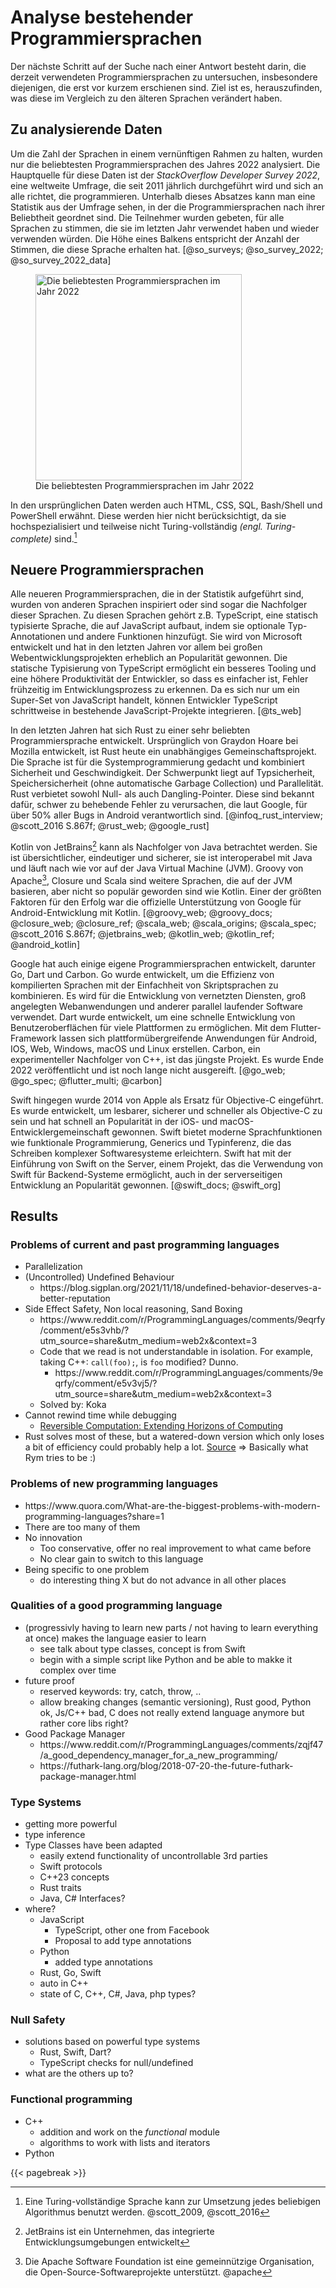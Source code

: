 <!-- # Analyzing existing programming languages -->
# Analyse bestehender Programmiersprachen

<!--
The next step in finding an answer is to investigate currently used programming languages,
especially those that have appeared more recently.
The goal is to find out what they have changed compared to the older languages.
-->
Der nächste Schritt auf der Suche nach einer Antwort besteht darin, die derzeit verwendeten Programmiersprachen zu untersuchen,
insbesondere diejenigen, die erst vor kurzem erschienen sind.
Ziel ist es, herauszufinden, was diese im Vergleich zu den älteren Sprachen verändert haben.

<!-- ## Data to analyze -->
## Zu analysierende Daten

<!--
To keep the number of languages within a reasonable range, only the most popular programming languages of 2022 were analysed.
The primary source for this data is the _StackOverflow Developer Survey 2022_,
a global survey conducted annually since 2011, aimed at anyone who programs.
Below this paragraph one can see a statistic from the survey, where programming languages are ranked according to their popularity.
Participants were asked to vote for all languages they used last year and would use again.
The height of a bar corresponds to the number of votes that language received.
-->
Um die Zahl der Sprachen in einem vernünftigen Rahmen zu halten, wurden nur die beliebtesten Programmiersprachen des Jahres 2022 analysiert.
Die Hauptquelle für diese Daten ist der _StackOverflow Developer Survey 2022_,
eine weltweite Umfrage, die seit 2011 jährlich durchgeführt wird und sich an alle richtet, die programmieren.
Unterhalb dieses Absatzes kann man eine Statistik aus der Umfrage sehen, in der die Programmiersprachen nach ihrer Beliebtheit geordnet sind.
Die Teilnehmer wurden gebeten, für alle Sprachen zu stimmen, die sie im letzten Jahr verwendet haben und wieder verwenden würden.
Die Höhe eines Balkens entspricht der Anzahl der Stimmen, die diese Sprache erhalten hat.
[@so_surveys; @so_survey_2022; @so_survey_2022_data]

<!-- ![Popularity of programming languages in 2022](../data/stackoverflow-survey-2022.png){#fig-fig-so-survey} -->
<!-- TODO: Color should show the prog lang age -->
![Die beliebtesten Programmiersprachen im Jahr 2022](../data/stackoverflow-survey-2022.png){#fig-fig-so-survey height="330"}

<!--
The original data also mentions HTML, CSS, SQL, Bash/Shell, and PowerShell.
These are not considered here because they are highly specialised and in part not Turing-complete.[^tc-note]

[^tc-note]: A Turing-complete language can be used to implement any algorithm. @scott_2009, @scott_2016
-->
In den ursprünglichen Daten werden auch HTML, CSS, SQL, Bash/Shell und PowerShell erwähnt.
Diese werden hier nicht berücksichtigt, da sie hochspezialisiert und teilweise nicht Turing-vollständig _(engl. Turing-complete)_ sind.[^tc-note]

[^tc-note]: Eine Turing-vollständige Sprache kann zur Umsetzung jedes beliebigen Algorithmus benutzt werden. @scott_2009, @scott_2016

<!-- TODO: Reword once age is visible in diagram
According to the StackOverflow Developer Survey 2022, JavaScript (1995), Python (1991), Typescript (2012), Java (1995), C# (2000),
C++ (1985), PHP (1995), C (1978), Go (2009) and Rust (2010) are the ten most widely used programming languages.
On average, these languages are therefore 25 years old.
[@age_prog_langs] -->

<!-- ## Popular Languages -->
<!-- ## Populäre Sprachen -->

<!-- The popular languages are popular for a variety of reasons, some of the most common reasons include:

Widespread use:
Many popular languages have been around for a long time and have been adopted by many companies and organizations. This means that there is a large community of developers who use the language, which makes it easier to find resources, tutorials, and support.

Versatility:
Popular languages are often versatile and can be used for a wide range of projects. For example, Python is popular among data scientists, engineers, and web developers, while JavaScript is popular for both front-end and back-end web development.

Large ecosystem:
Popular languages often have a large ecosystem of libraries and frameworks that make it easier to develop and deploy applications. This means that developers can use pre-built tools and libraries to speed up development and reduce the time it takes to get an application up and running.

High demand:
Popular languages are often in high demand in the job market. This means that developers who know these languages are more likely to be able to find a job and have a higher earning potential.

Community support:
Popular languages have a strong community support which helps in the development of the language, troubleshooting and learning new features.

Ease of use:
Some popular languages are designed to be easy to learn and use, which makes them a good choice for beginners.

All these factors contribute to the popularity of a programming language. They make it easy for developers to start using the language, and they provide a large community of developers who can help with questions and issues. This makes it more likely that a language will continue to be popular over time. -->


<!-- ## Newer Programming Languages -->
## Neuere Programmiersprachen

<!-- TODO Mention that ts is second most popular language -->
<!--
All of the newer programming languages that appear in the statistics are inspired by, or even the successors of, other languages.
These languages include, for example, TypeScript a statically typed language that builds on JavaScript by adding optional type annotations and other features.
Developed and maintained by Microsoft, it has gained considerable popularity in recent years, particularly in large-scale web development projects.
TypeScript's static typing allows for better tooling and increased developer productivity, making it easier to catch bugs early in the development process.
Because it is just a super-set of JavaScript, developers are able to adopt TypeScript incrementally into existing JavaScript projects.
-->
Alle neueren Programmiersprachen, die in der Statistik aufgeführt sind, wurden von anderen Sprachen inspiriert oder sind sogar die Nachfolger dieser Sprachen.
Zu diesen Sprachen gehört z.B. TypeScript, eine statisch typisierte Sprache, die auf JavaScript aufbaut,
indem sie optionale Typ-Annotationen und andere Funktionen hinzufügt.
Sie wird von Microsoft entwickelt und hat in den letzten Jahren vor allem bei großen Webentwicklungsprojekten erheblich an Popularität gewonnen.
Die statische Typisierung von TypeScript ermöglicht ein besseres Tooling und eine höhere Produktivität der Entwickler, so dass es einfacher ist, Fehler frühzeitig im Entwicklungsprozess zu erkennen.
Da es sich nur um ein Super-Set von JavaScript handelt, können Entwickler TypeScript schrittweise in bestehende JavaScript-Projekte integrieren.
[@ts_web]

<!--
In recent years, Rust has become a very popular programming language.
Originally developed by Graydon Hoare at Mozilla, Rust is now an independent community project.
The language is designed with systems programming in mind, combining both safety and speed.
With a strong focus on type safety, memory safety (without relying on automatic garbage collection) and concurrency.
Rust prohibits both null and dangling pointers.
These are known to cause hard-to-debug bugs which, according to Google,
are responsible for over 50% of all bugs in Android.
-->
In den letzten Jahren hat sich Rust zu einer sehr beliebten Programmiersprache entwickelt.
Ursprünglich von Graydon Hoare bei Mozilla entwickelt, ist Rust heute ein unabhängiges Gemeinschaftsprojekt.
Die Sprache ist für die Systemprogrammierung gedacht und kombiniert Sicherheit und Geschwindigkeit.
Der Schwerpunkt liegt auf Typsicherheit, Speichersicherheit (ohne automatische Garbage Collection) und Parallelität.
Rust verbietet sowohl Null- als auch Dangling-Pointer.
Diese sind bekannt dafür, schwer zu behebende Fehler zu verursachen, die laut Google,
für über 50% aller Bugs in Android verantwortlich sind.
[@infoq_rust_interview; @scott_2016 S.867f; @rust_web; @google_rust]

<!--
Kotlin from JetBrains^[JetBrains is a company that develops integrated development environments] can be seen as the successor to Java.
It is more concise, expressive and secure, interoperates with Java and continues to run on the Java Virtual Machine (JVM).
Apache's^[The Apache Software Foundation is a nonprofit organisation supporting open source software projects. @apache] Groovy, Closure and Scala are further languages based on the JVM
that have not gained as much popularity as Kotlin.
One of the biggest factors in its success has been Google's official support for Android development using Kotlin.
-->
Kotlin von JetBrains^[JetBrains ist ein Unternehmen, das integrierte Entwicklungsumgebungen entwickelt] kann als Nachfolger von Java betrachtet werden.
Sie ist übersichtlicher, eindeutiger und sicherer, sie ist interoperabel mit Java und läuft nach wie vor auf der Java Virtual Machine (JVM).
Groovy von Apache^[Die Apache Software Foundation ist eine gemeinnützige Organisation, die Open-Source-Softwareprojekte unterstützt. @apache], Closure und Scala sind weitere Sprachen, die auf der JVM basieren,
aber nicht so populär geworden sind wie Kotlin.
Einer der größten Faktoren für den Erfolg war die offizielle Unterstützung von Google für Android-Entwicklung mit Kotlin.
[@groovy_web; @groovy_docs; @closure_web; @closure_ref; @scala_web; @scala_origins; @scala_spec; @scott_2016 S.867f; @jetbrains_web; @kotlin_web; @kotlin_ref; @android_kotlin]

<!--
Google has also created some programming languages of their own, including Go, Dart and Carbon.
Go was created to combine the efficiency of compiled languages with the simplicity of scripting languages.
It is used for building networked services, large-scale web applications and other concurrent software.
Dart was developed to provide fast user interface development across multiple platforms.
Using the flutter framework one can create cross-platform apps for Android, IOS, Web, Windows, macOS and Linux.
Carbon, an experimental successor to C++, is the most recent project.
It was released at the end of 2022 and is still far from mature. -->
Google hat auch einige eigene Programmiersprachen entwickelt, darunter Go, Dart und Carbon.
Go wurde entwickelt, um die Effizienz von kompilierten Sprachen mit der Einfachheit von Skriptsprachen zu kombinieren.
Es wird für die Entwicklung von vernetzten Diensten, groß angelegten Webanwendungen und anderer parallel laufender Software verwendet.
Dart wurde entwickelt, um eine schnelle Entwicklung von Benutzeroberflächen für viele Plattformen zu ermöglichen.
Mit dem Flutter-Framework lassen sich plattformübergreifende Anwendungen für Android, IOS, Web, Windows, macOS und Linux erstellen.
Carbon, ein experimenteller Nachfolger von C++, ist das jüngste Projekt.
Es wurde Ende 2022 veröffentlicht und ist noch lange nicht ausgereift.
[@go_web; @go_spec; @flutter_multi; @carbon]

<!--
Swift, on the other hand, was introduced by Apple in 2014 as a replacement for Objective-C.
It was designed to be more readable, safer and faster than Objective-C and has quickly gained popularity in the iOS and macOS development community.
Swift offers modern language features like functional programming, generics and type inference, making it easier to write complex software systems.
Swift has also gained popularity in server-side development with the introduction of Swift on the server, a project that enables the use of Swift for backend systems. -->
<!-- TODO Refine sources -->
Swift hingegen wurde 2014 von Apple als Ersatz für Objective-C eingeführt.
Es wurde entwickelt, um lesbarer, sicherer und schneller als Objective-C zu sein
und hat schnell an Popularität in der iOS- und macOS-Entwicklergemeinschaft gewonnen.
Swift bietet moderne Sprachfunktionen wie funktionale Programmierung, Generics und Typinferenz,
die das Schreiben komplexer Softwaresysteme erleichtern.
Swift hat mit der Einführung von Swift on the Server, einem Projekt,
das die Verwendung von Swift für Backend-Systeme ermöglicht,
auch in der serverseitigen Entwicklung an Popularität gewonnen.
[@swift_docs; @swift_org]

<!-- TODO mention that most languages are open source
Swift is also open-source, meaning that developers from all around the world can contribute to its development and evolution. -->

<!-- - __TODO__
  - Julia: Developed to be used in scientific, engineering, and technical computing, Julia is a high-performance, high-level dynamic programming language. It is designed to be easy to use and has a syntax similar to that of MATLAB or Python. Julia is particularly well-suited for data science and numerical computing and it's been gaining popularity among researchers and data scientists. -->

## Results

### Problems of current and past programming languages

- Parallelization
- (Uncontrolled) Undefined Behaviour
  - https://blog.sigplan.org/2021/11/18/undefined-behavior-deserves-a-better-reputation
- Side Effect Safety, Non local reasoning, Sand Boxing
  - https://www.reddit.com/r/ProgrammingLanguages/comments/9eqrfy/comment/e5s3vhb/?utm_source=share&utm_medium=web2x&context=3
  - Code that we read is not understandable in isolation. For example, taking C++: `call(foo);`, is `foo` modified? Dunno.
    - https://www.reddit.com/r/ProgrammingLanguages/comments/9eqrfy/comment/e5v3vj5/?utm_source=share&utm_medium=web2x&context=3
  - Solved by: Koka
- Cannot rewind time while debugging
  - [Reversible Computation: Extending Horizons of Computing](https://link.springer.com/content/pdf/10.1007/978-3-030-47361-7.pdf)
- Rust solves most of these, but a watered-down version which only loses a bit of efficiency could probably help a lot. [Source](https://www.reddit.com/r/ProgrammingLanguages/comments/9eqrfy/comment/e5v3vj5/?utm_source=share&utm_medium=web2x&context=3) => Basically what Rym tries to be :)

### Problems of new programming languages

- https://www.quora.com/What-are-the-biggest-problems-with-modern-programming-languages?share=1
- There are too many of them
- No innovation
  - Too conservative, offer no real improvement to what came before
  - No clear gain to switch to this language
- Being specific to one problem
  - do interesting thing X but do not advance in all other places

### Qualities of a good programming language

- (progressivly having to learn new parts / not having to learn everything at once) makes the language easier to learn
  - see talk about type classes, concept is from Swift
  - begin with a simple script like Python and be able to makke it complex over time
- future proof
  - reserved keywords: try, catch, throw, ..
  - allow breaking changes (semantic versioning), Rust good, Python ok, Js/C++ bad, C does not really extend language anymore but rather core libs right?
- Good Package Manager
  - https://www.reddit.com/r/ProgrammingLanguages/comments/zqjf47/a_good_dependency_manager_for_a_new_programming/
  - https://futhark-lang.org/blog/2018-07-20-the-future-futhark-package-manager.html

### Type Systems

- getting more powerful
- type inference
- Type Classes have been adapted
  - easily extend functionality of uncontrollable 3rd parties
  - Swift protocols
  - C++23 concepts
  - Rust traits
  - Java, C# Interfaces?
- where?
  - JavaScript
    - TypeScript, other one from Facebook
    - Proposal to add type annotations
  - Python
    - added type annotations
  - Rust, Go, Swift
  - auto in C++
  - state of C, C++, C#, Java, php types?

### Null Safety

- solutions based on powerful type systems
  - Rust, Swift, Dart?
  - TypeScript checks for null/undefined
- what are the others up to?

### Functional programming

- C++
  - addition and work on the _functional_ module
  - algorithms to work with lists and iterators
- Python

<!-- [Programming Language Explorations](https://rtoal.github.io/ple) -->

{{< pagebreak >}}
